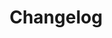 ---
title: "Changelog"
url: "https://github.com/cognitedata/cognite-sdk-python/blob/master/CHANGELOG.md"
---